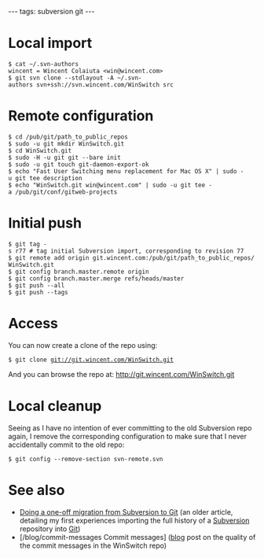 ---
tags: subversion git
---
= Local import =

 $ cat ~/.svn-authors 
 wincent = Wincent Colaiuta <win@wincent.com>
 $ git svn clone --stdlayout -A ~/.svn-authors svn+ssh://svn.wincent.com/WinSwitch src

= Remote configuration =

 $ cd /pub/git/path_to_public_repos
 $ sudo -u git mkdir WinSwitch.git
 $ cd WinSwitch.git
 $ sudo -H -u git git --bare init
 $ sudo -u git touch git-daemon-export-ok
 $ echo "Fast User Switching menu replacement for Mac OS X" | sudo -u git tee description
 $ echo "WinSwitch.git win@wincent.com" | sudo -u git tee -a /pub/git/conf/gitweb-projects 

= Initial push =

 $ git tag -s r77 # tag initial Subversion import, corresponding to revision 77
 $ git remote add origin git.wincent.com:/pub/git/path_to_public_repos/WinSwitch.git
 $ git config branch.master.remote origin
 $ git config branch.master.merge refs/heads/master
 $ git push --all
 $ git push --tags

= Access =

You can now create a clone of the repo using:

 $ git clone git://git.wincent.com/WinSwitch.git

And you can browse the repo at: http://git.wincent.com/WinSwitch.git

= Local cleanup =

Seeing as I have no intention of ever committing to the old Subversion repo again, I remove the corresponding configuration to make sure that I never accidentally commit to the old repo:

 $ git config --remove-section svn-remote.svn

= See also =

* [[Doing a one-off migration from Subversion to Git]] (an older article, detailing my first experiences importing the full history of a [[Subversion]] repository into [[Git]])
* [/blog/commit-messages Commit messages] ([[blog]] post on the quality of the commit messages in the WinSwitch repo)
